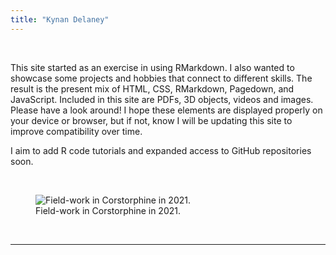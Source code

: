```yaml
---
title: "Kynan Delaney"
---
```


\

This site started as an exercise in using RMarkdown. I also wanted to showcase some projects and hobbies that connect to different skills. The result is the present mix of HTML, CSS, RMarkdown, Pagedown, and JavaScript. Included in this site are PDFs, 3D objects, videos and images. Please have a look around! I hope these elements are displayed properly on your device or browser, but if not, know I will be updating this site to improve compatibility over time.\ 

I aim to add R code tutorials and expanded access to GitHub repositories soon. 

\

![Field-work in Corstorphine in 2021.](images/Kynan_pic.jpg)

\

------
